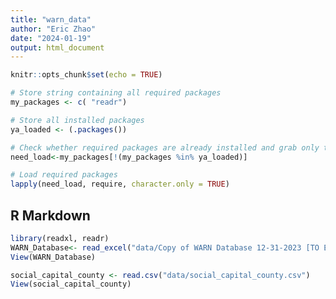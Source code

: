 ```yaml
---
title: "warn_data"
author: "Eric Zhao"
date: "2024-01-19"
output: html_document
---
```


```r
knitr::opts_chunk$set(echo = TRUE)
```


```r
# Store string containing all required packages
my_packages <- c( "readr")

# Store all installed packages
ya_loaded <- (.packages())

# Check whether required packages are already installed and grab only those that still need installation
need_load<-my_packages[!(my_packages %in% ya_loaded)]

# Load required packages
lapply(need_load, require, character.only = TRUE)
```
## R Markdown


```r
library(readxl, readr)
WARN_Database<- read_excel("data/Copy of WARN Database 12-31-2023 [TO EDIT_ FILE-_MAKE A COPY].xlsx")
View(WARN_Database)

social_capital_county <- read.csv("data/social_capital_county.csv")
View(social_capital_county)
```




